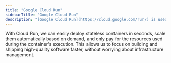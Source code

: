 ```yaml
---
title: "Google Cloud Run"
sidebarTitle: "Google Cloud Run"
description: "[Google Cloud Run](https://cloud.google.com/run/) is used as our serverless compute platform for deploying cost-efficient containerized applications without having to manage the underlying infrastructure."
---
```


With Cloud Run, we can easily deploy stateless containers in seconds, scale them automatically based on demand, and only pay for the resources used during the container's execution.
This allows us to focus on building and shipping high-quality software faster, without worrying about infrastructure management.
